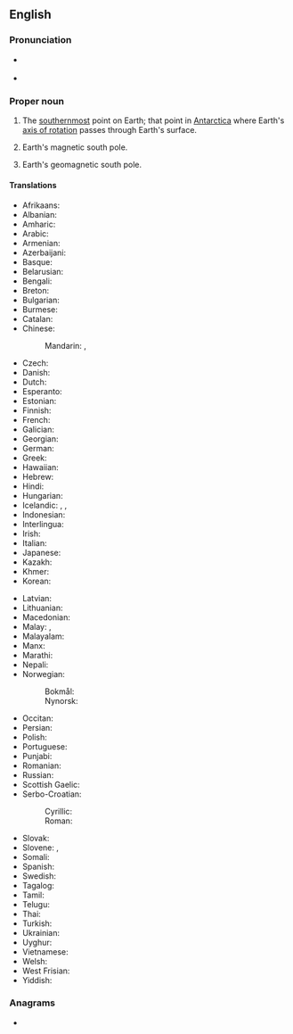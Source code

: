 {{also|south pole|south-pole}}
==English==
{{wikipedia}}

===Pronunciation===
* {{a|UK}} {{IPA|en|/ˌsaʊθ ˈpəʊl/}}
* {{a|US}} {{IPA|en|/ˌsaʊθ ˈpoʊl/}}

===Proper noun===
{{en-proper noun|head=[[south|South]] [[pole|Pole]]}}

# {{lb|en|geography}} The [[southernmost]] point on Earth; that point in [[Antarctica]] where Earth's [[axis of rotation]] passes through Earth's surface.
# {{lb|en|geography}} Earth's magnetic south pole.
# {{lb|en|geography}} Earth's geomagnetic south pole.

====Translations====
{{trans-top|the southernmost point on Earth}}
* Afrikaans: {{t|af|Suidpool}}
* Albanian: {{t|sq|Poli i Jugut}}
* Amharic: {{t|am|ደቡብ ዋልታ}}
* Arabic: {{t|ar|اَلْقُطْب اَلْجَنُوبِيّ|m}}
* Armenian: {{t|hy|Հարավային բևեռ}}
* Azerbaijani: {{t|az|cənub qütbü}}
* Basque: {{t|eu|hegoburua}}
* Belarusian: {{t|be|Паўднё́вы по́люс|m}}
* Bengali: {{t|bn|দক্ষিণ মেরু}}
* Breton: {{t|br|pennahel ar Su|m}}
* Bulgarian: {{t|bg|Ю́жен по́люс|m}}
* Burmese: {{t|my|တောင်ဝင်ရိုးစွန်း}}
* Catalan: {{t|ca|pol Sud|m}}
* Chinese:
*: Mandarin: {{t+|cmn|南極|sc=Hani}}, {{t+|cmn|南极|tr=nánjí|sc=Hani}}
* Czech: {{t|cs|jižní pól|m}}
* Danish: {{t|da|sydpolen|c}}
* Dutch: {{t+|nl|Zuidpool|m}}
* Esperanto: {{t|eo|Suda poluso}}
* Estonian: {{t|et|lõunapoolus}}
* Finnish: {{t+|fi|etelänapa}}
* French: {{t+|fr|pôle Sud|m}}
* Galician: {{t|gl|Polo Sur|m}}
* Georgian: {{t|ka|სამხრეთი პოლუსი}}
* German: {{t+|de|Südpol|m}}
* Greek: {{t+|el|Νότιος Πόλος|m}}
* Hawaiian: {{t|haw|Wēlau Hema}}
* Hebrew: {{t|he|הקוטב הדרומי|m|tr=hákotev hadromí}}
* Hindi: {{t|hi|दक्षिणी ध्रुव}}
* Hungarian: {{t+|hu|Déli-sark}}
* Icelandic: {{t+|is|suðurheimskaut|n}}, {{t|is|suðurskaut|n}}, {{t+|is|suðurpóll|m}}
* Indonesian: {{t|id|Kutub Selatan}}
* Interlingua: {{t|ia|polo sud}}
* Irish: {{t|ga|Pol Theas|m}}
* Italian: {{t|it|polo sud|m}}
* Japanese: {{t+|ja|南極|tr=なんきょく, nankyoku|sc=Jpan}}
* Kazakh: {{t|kk|Оңтүстік полюс}}
* Khmer: {{t|km| ប៉ូល​ទិសខាងត្បូង}}
* Korean: {{t+|ko|남극점}}
{{trans-mid}}
* Latvian: {{t|lv|Dienvidpols|m}}
* Lithuanian: {{t|lt|Pietų ašigalis|m}}
* Macedonian: {{t|mk|Јужен пол|m}}
* Malay: {{t|ms|Kutub Janubi}}, {{t|ms|Kutub Selatan}}
* Malayalam: {{t+|ml|ദക്ഷിണധ്രുവം}}
* Manx: {{t|gv|Ard y Jiass|m}}
* Marathi: {{t|mr|दक्षिण ध्रुव}}
* Nepali: {{t|ne|दक्षिणी ध्रुव}}
* Norwegian:
*: Bokmål: {{t|nb|Sydpolen|m}}
*: Nynorsk: {{t|nn|Sørpolen|m}}
* Occitan: {{t|oc|pòl Sud|m}}
* Persian: {{t|fa|قطب جنوب|tr=qotb jonub}}
* Polish: {{t|pl|[[biegun]] [[południowy]]|m}}
* Portuguese: {{t|pt|Polo Sul|m}}
* Punjabi: {{t|pa|ਦੱਖਣੀ ਧਰੁਵ}}
* Romanian: {{t|ro|Polul Sud|m}}
* Russian: {{t+|ru|Ю́жный по́люс|m}}
* Scottish Gaelic: {{t|gd|Pòla a Deas|m}}
* Serbo-Croatian:
*: Cyrillic: {{t|sh|Јужни пол|m}}
*: Roman: {{t|sh|Južni pol|m}}
* Slovak: {{t|sk|južný pól|m}}
* Slovene: {{t|sl|Južni tečaj|m}}, {{t|sl|Južni pol|m}}
* Somali: {{t|so|Cirifka Koonfur}}
* Spanish: {{t|es|polo Sur|m}}
* Swedish: {{t+|sv|sydpolen|c}}
* Tagalog: {{t|tl|timugang taluktok}}
* Tamil: {{t|ta|தென் துருவம்}}
* Telugu: {{t|te|దక్షిణం ధ్రువం }}
* Thai: {{t|th|ขั้วโลกใต้|tr=kûua-lôok-dtâai}}
* Turkish: {{t+|tr|Güney Kutbu}}
* Ukrainian: {{t|uk|Півде́нний по́люс|m}}
* Uyghur: {{t|ug|جەنۇبىي قۇتۇپ}}
* Vietnamese: {{t|vi|Nam Cực}}
* Welsh: {{t+|cy|Pegwn y De|m}}
* West Frisian: {{t|fy|Súdpoal}}
* Yiddish: {{t|yi|דרום פּאָלוס|tr=dorem polus|m}}
{{trans-bottom}}

===Anagrams===
* {{anagrams|en|a=ehloopstu|spouthole}}

{{topics|en|Antarctica}}